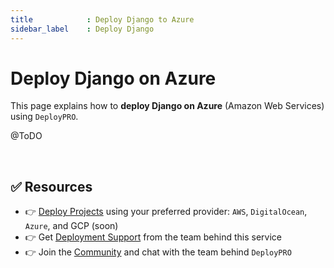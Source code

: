 ```yaml
---
title            : Deploy Django to Azure
sidebar_label    : Deploy Django
---
```


# Deploy Django on Azure

This page explains how to **deploy Django on Azure** (Amazon Web Services) using `DeployPRO`.

@ToDO

<br />

## ✅ Resources

- 👉 [Deploy Projects](https://deploypro.dev/) using your preferred provider: `AWS`, `DigitalOcean`, `Azure`, and GCP (soon)
- 👉 Get [Deployment Support](https://deploypro.dev/support/) from the team behind this service
- 👉 Join the [Community](https://discord.gg/qQhjQZhnur) and chat with the team behind `DeployPRO`
